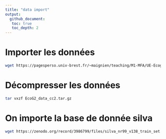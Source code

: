 ```yaml
---
title: "data import"
output: 
  github_document:
   toc: true
   toc_depth: 2
---
```


# Importer les données
```bash
wget https://pagesperso.univ-brest.fr/~maignien/teaching/M1-MFA/UE-Ecogenomique2/EcoG2_data_cc2.tar.gz
```

# Décompresser les données
```bash
tar vxzf EcoG2_data_cc2.tar.gz
```

#  On importe la base de donnée silva
```bash
wget https://zenodo.org/record/3986799/files/silva_nr99_v138_train_set.fa.gz -nv
```


